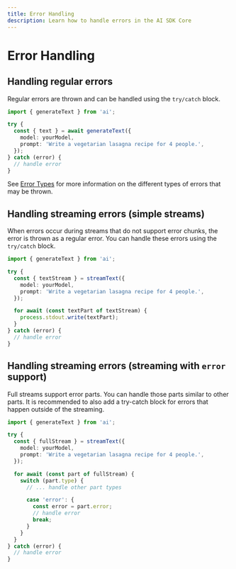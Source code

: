 ```yaml
---
title: Error Handling
description: Learn how to handle errors in the AI SDK Core
---
```


# Error Handling

## Handling regular errors

Regular errors are thrown and can be handled using the `try/catch` block.

```ts highlight="3,8-10"
import { generateText } from 'ai';

try {
  const { text } = await generateText({
    model: yourModel,
    prompt: 'Write a vegetarian lasagna recipe for 4 people.',
  });
} catch (error) {
  // handle error
}
```

See [Error Types](/docs/reference/ai-sdk-errors) for more information on the different types of errors that may be thrown.

## Handling streaming errors (simple streams)

When errors occur during streams that do not support error chunks,
the error is thrown as a regular error.
You can handle these errors using the `try/catch` block.

```ts highlight="3,12-14"
import { generateText } from 'ai';

try {
  const { textStream } = streamText({
    model: yourModel,
    prompt: 'Write a vegetarian lasagna recipe for 4 people.',
  });

  for await (const textPart of textStream) {
    process.stdout.write(textPart);
  }
} catch (error) {
  // handle error
}
```

## Handling streaming errors (streaming with `error` support)

Full streams support error parts.
You can handle those parts similar to other parts.
It is recommended to also add a try-catch block for errors that
happen outside of the streaming.

```ts highlight="13-17"
import { generateText } from 'ai';

try {
  const { fullStream } = streamText({
    model: yourModel,
    prompt: 'Write a vegetarian lasagna recipe for 4 people.',
  });

  for await (const part of fullStream) {
    switch (part.type) {
      // ... handle other part types

      case 'error': {
        const error = part.error;
        // handle error
        break;
      }
    }
  }
} catch (error) {
  // handle error
}
```
